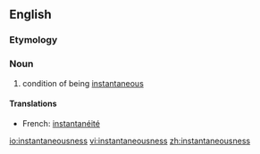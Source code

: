 ==English==

===Etymology===
{{suffix|instantaneous|ness}}

===Noun===
{{en-noun|-}}

# condition of being [[instantaneous]]

====Translations====
{{top}}
*French: [[instantanéité]] {{f}}
{{bottom}}

[[io:instantaneousness]]
[[vi:instantaneousness]]
[[zh:instantaneousness]]